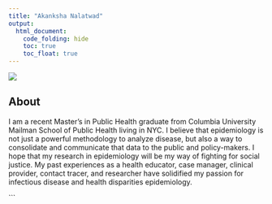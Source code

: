 ```yaml
---
title: "Akanksha Nalatwad"
output: 
  html_document:
    code_folding: hide
    toc: true
    toc_float: true
---
```


![](images/wash_heights.jpeg)

## About

I am a recent Master's in Public Health graduate from Columbia University Mailman School of Public Health living in NYC. I believe that epidemiology is not just a powerful methodology to analyze disease, but also a way to consolidate and communicate that data to the public and policy-makers. I hope that my research in epidemiology will be my way of fighting for social justice. My past experiences as a health educator, case manager, clinical provider, contact tracer, and researcher have solidified my passion for infectious disease and health disparities epidemiology. 

```